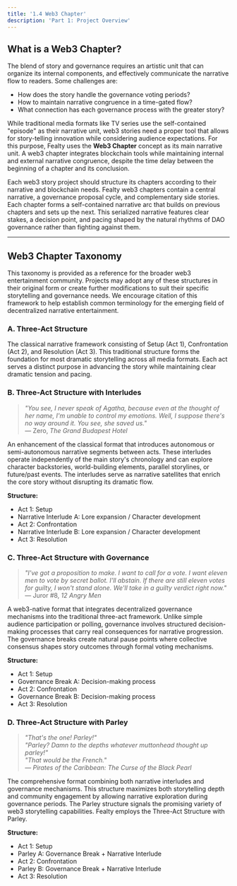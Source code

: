 ```yaml
---
title: '1.4 Web3 Chapter'
description: 'Part 1: Project Overview'
---
```


## What is a Web3 Chapter?

The blend of story and governance requires an artistic unit that can organize its internal components, and effectively communicate the narrative flow to readers. Some challenges are:
- How does the story handle the governance voting periods?
- How to maintain narrative congruence in a time-gated flow?
- What connection has each governance process with the greater story?

While traditional media formats like TV series use the self-contained "episode" as their narrative unit, web3 stories need a proper tool that allows for story-telling innovation while considering audience expectations. For this purpose, Fealty uses the **Web3 Chapter** concept as its main narrative unit. A web3 chapter integrates blockchain tools while maintaining internal and external narrative congruence, despite the time delay between the beginning of a chapter and its conclusion. 

Each web3 story project should structure its chapters according to their narrative and blockchain needs. Fealty web3 chapters contain a central narrative, a governance proposal cycle, and complementary side stories. Each chapter forms a self-contained narrative arc that builds on previous chapters and sets up the next. This serialized narrative features clear stakes, a decision point, and pacing shaped by the natural rhythms of DAO governance rather than fighting against them.

---

## Web3 Chapter Taxonomy

This taxonomy is provided as a reference for the broader web3 entertainment community. Projects may adopt any of these structures in their original form or create further modifications to suit their specific storytelling and governance needs. We encourage citation of this framework to help establish common terminology for the emerging field of decentralized narrative entertainment.


### A. Three-Act Structure
The classical narrative framework consisting of Setup (Act 1), Confrontation (Act 2), and Resolution (Act 3). This traditional structure forms the foundation for most dramatic storytelling across all media formats. Each act serves a distinct purpose in advancing the story while maintaining clear dramatic tension and pacing.


### B. Three-Act Structure with Interludes
> *"You see, I never speak of Agatha, because even at the thought of her name, I'm unable to control my emotions. Well, I suppose there's no way around it. You see, she saved us."*  
> — Zero, *The Grand Budapest Hotel*

An enhancement of the classical format that introduces autonomous or semi-autonomous narrative segments between acts. These interludes operate independently of the main story's chronology and can explore character backstories, world-building elements, parallel storylines, or future/past events. The interludes serve as narrative satellites that enrich the core story without disrupting its dramatic flow.

**Structure:**
- Act 1: Setup
- Narrative Interlude A: Lore expansion / Character development
- Act 2: Confrontation  
- Narrative Interlude B: Lore expansion / Character development
- Act 3: Resolution


### C. Three-Act Structure with Governance
> *"I've got a proposition to make. I want to call for a vote. I want eleven men to vote by secret ballot. I'll abstain. If there are still eleven votes for guilty, I won't stand alone. We'll take in a guilty verdict right now."*  
> — Juror #8, *12 Angry Men*

A web3-native format that integrates decentralized governance mechanisms into the traditional three-act framework. Unlike simple audience participation or polling, governance involves structured decision-making processes that carry real consequences for narrative progression. The governance breaks create natural pause points where collective consensus shapes story outcomes through formal voting mechanisms.

**Structure:**
- Act 1: Setup
- Governance Break A: Decision-making process
- Act 2: Confrontation
- Governance Break B: Decision-making process  
- Act 3: Resolution


### D. Three-Act Structure with Parley
> *"That's the one! Parley!"*  
> *"Parley? Damn to the depths whatever muttonhead thought up parley!"*  
> *"That would be the French."*  
> — *Pirates of the Caribbean: The Curse of the Black Pearl*

The comprehensive format combining both narrative interludes and governance mechanisms. This structure maximizes both storytelling depth and community engagement by allowing narrative exploration during governance periods. The Parley structure signals the promising variety of web3 storytelling capabilities. Fealty employs the Three-Act Structure with Parley.

**Structure:**
- Act 1: Setup
- Parley A: Governance Break + Narrative Interlude
- Act 2: Confrontation
- Parley B: Governance Break + Narrative Interlude
- Act 3: Resolution

